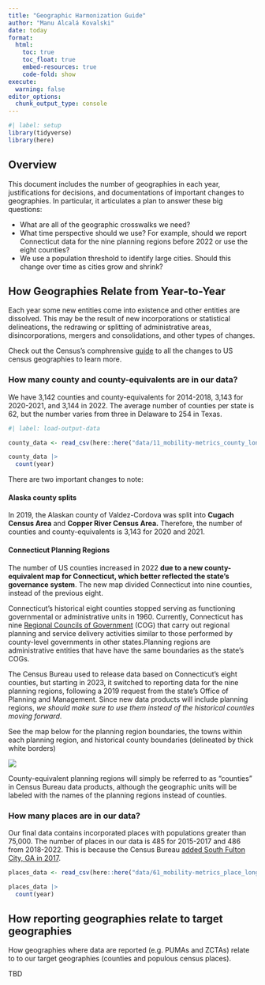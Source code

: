 ```yaml
---
title: "Geographic Harmonization Guide"
author: "Manu Alcalá Kovalski"
date: today
format:
  html:
    toc: true
    toc_float: true
    embed-resources: true
    code-fold: show
execute: 
  warning: false
editor_options: 
  chunk_output_type: console
---
```


```r
#| label: setup
library(tidyverse)
library(here)
```

## Overview

This document includes the number of geographies in each year, justifications for decisions, and documentations of important changes to geographies. In particular, it articulates a plan to answer these big questions:

-   What are all of the geographic crosswalks we need?
-   What time perspective should we use? For example, should we report Connecticut data for the nine planning regions before 2022 or use the eight counties?
-   We use a population threshold to identify large cities. Should this change over time as cities grow and shrink?

## How Geographies Relate from Year-to-Year

Each year some new entities come into existence and other entities are dissolved. This may be the result of new incorporations or statistical delineations, the redrawing or splitting of administrative areas, disincorporations, mergers and consolidations, and other types of changes.

Check out the Census's comphrensive [guide](https://www.census.gov/programs-surveys/geography/technical-documentation/county-changes.2010.html#list-tab-957819518) to all the changes to US census geographies to learn more.

### How many county and county-equivalents are in our data?

We have 3,142 counties and county-equivalents for 2014-2018, 3,143 for 2020-2021, and 3,144 in 2022. The average number of counties per state is 62, but the number varies from three in Delaware to 254 in Texas.


```r
#| label: load-output-data

county_data <- read_csv(here::here("data/11_mobility-metrics_county_longitudinal.csv"))

county_data |>
  count(year)
```

There are two important changes to note:

#### Alaska county splits

In 2019, the Alaskan county of Valdez-Cordova was split into **Cugach Census Area** and **Copper River Census Area.** Therefore, the number of counties and county-equivalents is 3,143 for 2020 and 2021.

#### Connecticut Planning Regions

The number of US counties increased in 2022 **due to a new county-equivalent map for Connecticut, which better reflected the state's governance system**. The new map divided Connecticut into nine counties, instead of the previous eight. 

Connecticut’s historical eight counties stopped serving as functioning governmental or administrative units in 1960. Currently, Connecticut has nine [Regional Councils of Government](https://portal.ct.gov/OPM/IGPP/ORG/Planning-Regions/Planning-Regions---Overview) (COG) that carry out regional planning and service delivery activities similar to those performed by county-level governments in other states.Planning regions are administrative entities that have have the same boundaries as the state’s COGs.

The Census Bureau used to release data based on Connecticut’s eight counties, but starting in 2023, it switched to reporting data for the nine planning regions, following a 2019 request from the state’s Office of Planning and Management. Since new data products will include planning regions, *we should make sure to use them instead of the historical counties moving forward*. 

See the map below for the planning region boundaries, the towns within each planning region, and historical county boundaries (delineated by thick white borders)

![](images/ct-planning-regions.png)

::: callout-note
County-equivalent planning regions will simply be referred to as “counties” in Census Bureau data products, although the geographic units will be labeled with the names of the planning regions instead of counties.
:::


### How many places are in our data?

Our final data contains incorporated places with populations greater than 75,000. The number of places in our data is 485 for 2015-2017 and 486 from 2018-2022. This is because the Census Bureau [added South Fulton City, GA in 2017](https://www.census.gov/programs-surveys/acs/technical-documentation/table-and-geography-changes/2018/geography-changes.html).

```r
places_data <- read_csv(here::here("data/61_mobility-metrics_place_longitudinal.csv"))

places_data |>
  count(year)
```


## How reporting geographies relate to target geographies

How geographies where data are reported (e.g. PUMAs and ZCTAs) relate to to our target geographies (counties and populous census places).

TBD
